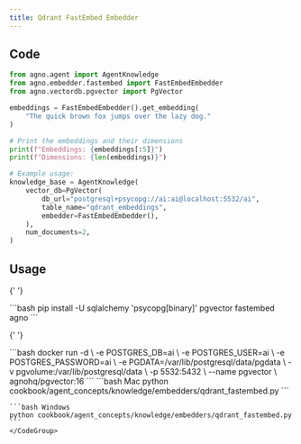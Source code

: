 ```yaml
---
title: Qdrant FastEmbed Embedder
---
```


## Code

```python
from agno.agent import AgentKnowledge
from agno.embedder.fastembed import FastEmbedEmbedder
from agno.vectordb.pgvector import PgVector

embeddings = FastEmbedEmbedder().get_embedding(
    "The quick brown fox jumps over the lazy dog."
)

# Print the embeddings and their dimensions
print(f"Embeddings: {embeddings[:5]}")
print(f"Dimensions: {len(embeddings)}")

# Example usage:
knowledge_base = AgentKnowledge(
    vector_db=PgVector(
        db_url="postgresql+psycopg://ai:ai@localhost:5532/ai",
        table_name="qdrant_embeddings",
        embedder=FastEmbedEmbedder(),
    ),
    num_documents=2,
)
```

## Usage

<Steps>
  <Snippet file="create-venv-step.mdx" />

{' '}

<Step title="Install libraries">
  ```bash pip install -U sqlalchemy 'psycopg[binary]' pgvector fastembed agno ```
</Step>

{' '}

<Step title="Run PgVector">
  ```bash docker run -d \ -e POSTGRES_DB=ai \ -e POSTGRES_USER=ai \ -e POSTGRES_PASSWORD=ai \ -e
  PGDATA=/var/lib/postgresql/data/pgdata \ -v pgvolume:/var/lib/postgresql/data \ -p 5532:5432 \
  --name pgvector \ agnohq/pgvector:16 ```
</Step>

  <Step title="Run Agent">
    <CodeGroup>
    ```bash Mac
    python cookbook/agent_concepts/knowledge/embedders/qdrant_fastembed.py
    ```

    ```bash Windows
    python cookbook/agent_concepts/knowledge/embedders/qdrant_fastembed.py
    ```
    </CodeGroup>

  </Step>
</Steps>

